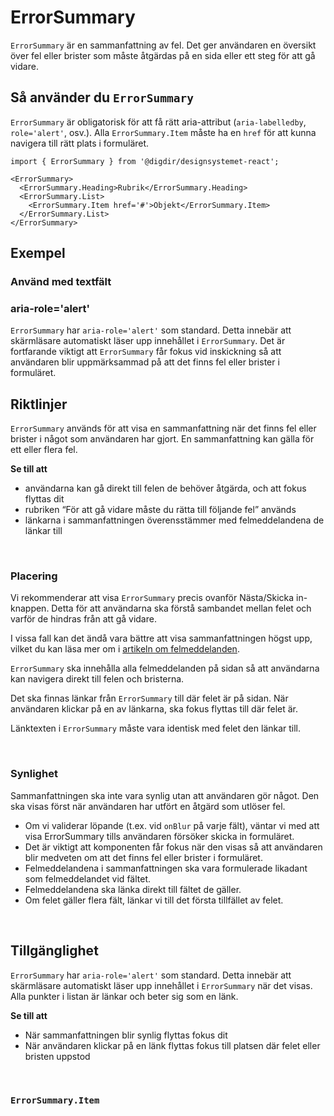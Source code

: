 


<Meta of={ErrorSummaryStories} />

# ErrorSummary

`ErrorSummary` är en sammanfattning av fel. Det ger användaren en översikt över fel eller
brister som måste åtgärdas på en sida eller ett steg för att gå vidare.

<Primary />
<Controls />

## Så använder du `ErrorSummary`

`ErrorSummary` är obligatorisk för att få rätt aria-attribut (`aria-labelledby`, `role='alert'`, osv.).
Alla `ErrorSummary.Item` måste ha en `href` för att kunna navigera till rätt plats i formuläret.

```tsx
import { ErrorSummary } from '@digdir/designsystemet-react';

<ErrorSummary>
  <ErrorSummary.Heading>Rubrik</ErrorSummary.Heading>
  <ErrorSummary.List>
    <ErrorSummary.Item href='#'>Objekt</ErrorSummary.Item>
  </ErrorSummary.List>
</ErrorSummary>
```

## Exempel

### Använd med textfält

<Canvas of={ErrorSummaryStories.WithForm} />

### aria-role='alert'

`ErrorSummary` har `aria-role='alert'` som standard. Detta innebär att skärmläsare automatiskt läser upp innehållet i `ErrorSummary`.
Det är fortfarande viktigt att `ErrorSummary` får fokus vid inskickning så att användaren blir uppmärksammad på att det finns fel eller brister i formuläret.

<Canvas of={ErrorSummaryStories.ShowHide} />

## Riktlinjer

`ErrorSummary` används för att visa en sammanfattning när det finns fel eller brister i något som användaren har gjort. En sammanfattning kan gälla för ett eller flera fel.

**Se till att**
- användarna kan gå direkt till felen de behöver åtgärda, och att fokus flyttas dit
- rubriken “För att gå vidare måste du rätta till följande fel” används
- länkarna i sammanfattningen överensstämmer med felmeddelandena de länkar till

<br/>

### Placering

Vi rekommenderar att visa `ErrorSummary` precis ovanför Nästa/Skicka in-knappen. Detta för 
att användarna ska förstå sambandet mellan felet och varför de hindras från att gå vidare.

I vissa fall kan det ändå vara bättre att visa sammanfattningen högst upp, vilket du kan läsa mer om i [artikeln om felmeddelanden](https://designsystemet.no/monstre/feilmeldinger#oppsummering-av-flere-feilmeldinger).

`ErrorSummary` ska innehålla alla felmeddelanden på sidan så att användarna kan navigera direkt 
till felen och bristerna.

Det ska finnas länkar från `ErrorSummary` till där felet är på sidan. När användaren klickar på en av länkarna,
ska fokus flyttas till där felet är.

Länktexten i `ErrorSummary` måste vara identisk med felet den länkar till.

<br/>

### Synlighet

Sammanfattningen ska inte vara synlig utan att användaren gör något. Den ska visas först när användaren har utfört en åtgärd som utlöser fel.

- Om vi validerar löpande (t.ex. vid `onBlur` på varje fält), väntar vi med att visa ErrorSummary tills användaren försöker skicka in formuläret.
- Det är viktigt att komponenten får fokus när den visas så att användaren blir medveten om att det finns fel eller brister i formuläret.
- Felmeddelandena i sammanfattningen ska vara formulerade likadant som felmeddelandet vid fältet.
- Felmeddelandena ska länka direkt till fältet de gäller.
- Om felet gäller flera fält, länkar vi till det första tillfället av felet.

<br/>

## Tillgänglighet

`ErrorSummary` har `aria-role='alert'` som standard. Detta innebär att skärmläsare automatiskt läser upp innehållet i `ErrorSummary` när det visas.
Alla punkter i listan är länkar och beter sig som en länk.

**Se till att**
- När sammanfattningen blir synlig flyttas fokus dit
- När användaren klickar på en länk flyttas fokus till platsen där felet eller bristen uppstod

<br />

### `ErrorSummary.Item`

<ArgTypes of={ErrorSummary.Item} />